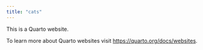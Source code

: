 ```yaml
---
title: "cats"
---
```


This is a Quarto website.

To learn more about Quarto websites visit <https://quarto.org/docs/websites>.
